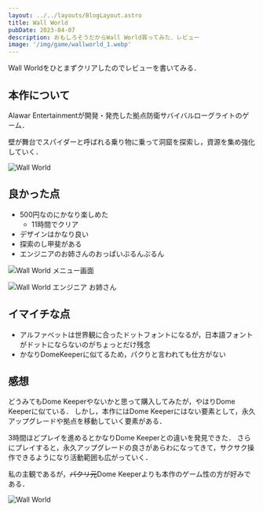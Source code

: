```yaml
---
layout: ../../layouts/BlogLayout.astro
title: Wall World
pubDate: 2023-04-07
description: おもしろそうだからWall World買ってみた．レビュー
image: '/img/game/wallworld_1.webp'
---
```


Wall Worldをひとまずクリアしたのでレビューを書いてみる．
## 本作について
Alawar Entertainmentが開発・発売した拠点防衛サバイバルローグライトのゲーム．

壁が舞台でスパイダーと呼ばれる乗り物に乗って洞窟を探索し，資源を集め強化していく．

<img
  src='/img/game/wallworld_3.webp'
  alt='Wall World '
  decoding='async'
  loading='lazy'
/>

## 良かった点
- 500円なのにかなり楽しめた
  - 11時間でクリア
- デザインはかなり良い
- 探索のし甲斐がある
- エンジニアのお姉さんのおっぱいぶるんぶるん

<img
  src='/img/game/wallworld_1.webp'
  alt='Wall World メニュー画面'
  decoding='async'
  loading='lazy'
/>

<img
  src='/img/game/wallworld.gif'
  alt='Wall World エンジニア お姉さん'
  decoding='async'
  loading='lazy'
/>

## イマイチな点
- アルファベットは世界観に合ったドットフォントになるが，日本語フォントがドットにならないのがちょっとだけ残念
- かなりDomeKeeperに似てるため，パクりと言われても仕方がない

## 感想
どうみてもDome Keeperやないかと思って購入してみたが，やはりDome Keeperに似ている．
しかし，本作にはDome Keeperにはない要素として，永久アップグレードや拠点を移動していく要素がある．

3時間ほどプレイを進めるとかなりDome Keeperとの違いを発見できた．
さらにプレイすると，永久アップグレードの良さがあらわになってきて，サクサク操作できるようになり活動範囲も広がっていく．

私の主観であるが，~~パクリ元~~Dome Keeperよりも本作のゲーム性の方が好みである．

<img
  src='/img/game/wallworld_2.webp'
  alt='Wall World'
  decoding='async'
  loading='lazy'
/>

<SteamEmbed appid="2187290" />
